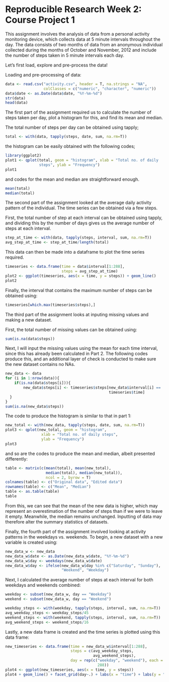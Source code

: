 Reproducible Research Week 2: Course Project 1
==============================================

This assignment involves the analysis of data from a personal activity
monitoring device, which collects data at 5 minute intervals throughout 
the day. The data consists of two months of data from an anonymous 
individual collected during the months of October and November, 2012 and 
include the number of steps taken in 5 minute intervals each day.

Let's first load, explore and pre-process the data!

Loading and pre-processing of data:

```{r}
data <- read.csv("activity.csv", header = T, na.strings = "NA",
                 colClasses = c("numeric", "character", "numeric"))
data$date <- as.Date(data$date, "%Y-%m-%d")
str(data)
head(data)
```


The first part of the assignment required us to calculate the number of
steps taken per day, plot a histogram for this, and find its mean and 
median.

The total number of steps per day can be obtained using tapply;
```{r}
total <- with(data, tapply(steps, date, sum, na.rm=T))
```

the histogram can be easily obtained with the following codes;
```{r}
library(ggplot2)
plot1 <- qplot(total, geom = "histogram", xlab = "Total no. of daily 
               steps", ylab = "Frequency")
plot1
```

and codes for the mean and median are straightforward enough.
```{r}
mean(total)
median(total)
```


The second part of the assignment looked at the average daily activity
pattern of the individual. The time series can be obtained via a few 
steps. 

First, the total number of step at each interval can be obtained using
tapply, and dividing this by the number of days gives us the average
number of steps at each interval.
```{r}
step_at_time <- with(data, tapply(steps, interval, sum, na.rm=T))
avg_step_at_time <- step_at_time/length(total)
```

This data can then be made into a dataframe to plot the time series
required.
```{r}
timeseries <- data.frame(time = data$interval[1:288],
                         steps = avg_step_at_time)
plot2 <- ggplot(timeseries, aes(x = time, y = steps)) + geom_line()
plot2
```

Finally, the interval that contains the maximum number of steps can be 
obtained using:
```{r}
timeseries[which.max(timeseries$steps),]

```


The third part of the assignment looks at inputing missing values and 
making a new dataset.

First, the total number of missing values can be obtained using:
```{r}
sum(is.na(data$steps))
```

Next, I will input the missing values using the mean for each time
interval, since this has already been calculated in Part 2. The following 
codes produce this, and an additional layer of check is conducted to make
sure the new dataset contains no NAs.
```{r}
new_data <- data  
for (i in 1:nrow(data)){
    if(is.na(data$steps[i])){
        new_data$steps[i] <- timeseries$steps[new_data$interval[i] == 
                                              timeseries$time]
  }
}
sum(is.na(new_data$steps))
```

The code to produce the histogram is similar to that in part 1:
```{r}
new_total <- with(new_data, tapply(steps, date, sum, na.rm=T))
plot3 <- qplot(new_total, geom = "histogram", 
                xlab = "Total no. of daily steps",
                ylab = "Frequency")
plot3
```

and so are the codes to produce the mean and median, albeit presented
differently:
```{r}
table <- matrix(c(mean(total), mean(new_total), 
                  median(total), median(new_total)),
                  ncol = 2, byrow = T)
colnames(table) <- c("Original data", "Edited data")
rownames(table) <- c("Mean", "Median")
table <- as.table(table)
table
```

From this, we can see that the mean of the new data is higher, which may
represent an overestimation of the number of steps than if we were to leave
it empty. Meanwhile, the median remains unchanged. Inputting of data may 
therefore alter the summary statistics of datasets.


Finally, the fourth part of the assignment involved looking at activity
patterns in the weekdays vs. weekends. To begin, a new dataset with a
new variable is created using:
```{r}
new_data_w <- new_data
new_data_w$date <- as.Date(new_data_w$date, "%Y-%m-%d")
new_data_w$day <- weekdays(new_data_w$date)
new_data_w$day <- ifelse(new_data_w$day %in% c("Saturday", "Sunday"),
                         "Weekend", "Weekday")
```

Next, I calculated the average number of steps at each interval for
both weekdays and weekends combined:
```{r}
weekday <- subset(new_data_w, day == "Weekday")
weekend <- subset(new_data_w, day == "Weekend")

weekday_steps <- with(weekday, tapply(steps, interval, sum, na.rm=T))
avg_weekday_steps <- weekday_steps/45
weekend_steps <- with(weekend, tapply(steps, interval, sum, na.rm=T))
avg_weekend_steps <- weekend_steps/16
```

Lastly, a new data frame is created and the time series is plotted
using this data frame:
```{r}
new_timeseries <- data.frame(time = new_data_w$interval[1:288],
                             steps = c(avg_weekday_steps, 
                                       avg_weekend_steps),
                             day = rep(c("weekday", "weekend"), each = 
                                         288))
plot4 <- ggplot(new_timeseries, aes(x = time, y = steps)) 
plot4 + geom_line() + facet_grid(day~.) + labs(x = "time") + labs(y = "steps")
```



